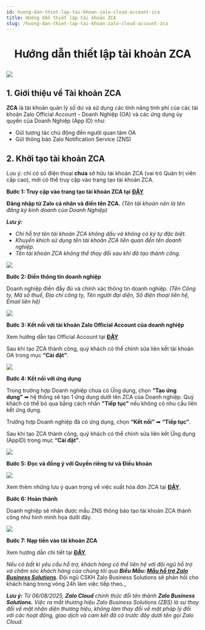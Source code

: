 ```yaml
---
id: huong-dan-thiet-lap-tai-khoan-zalo-cloud-account-zca
title: Hướng dẫn thiết lập tài khoản ZCA
slug: /huong-dan-thiet-lap-tai-khoan-zalo-cloud-account-zca
---
```


# <p align="center">Hướng dẫn thiết lập tài khoản ZCA</p>

<p style={{ textAlign: "center" }}>
  <img src="https://stc-oa.zdn.vn/uploads/020b4e78dfd0fc9eec35e666e630281d.jpeg" />
</p>

## 1. Giới thiệu về Tài khoản ZCA

**ZCA** là tài khoản quản lý số dư và sử dụng các tính năng tính phí của các tài khoản Zalo Official Account - Doanh Nghiệp (OA) và các ứng dụng ủy quyền của Doanh Nghiệp (App ID) như:

- Gửi tương tác chủ động đến người quan tâm OA
- Gửi thông báo Zalo Notification Service (ZNS)

## 2. Khởi tạo tài khoản ZCA

Lưu ý: chỉ có số điện thoại **chưa** sở hữu tài khoản ZCA (vai trò Quản trị viên cấp cao), mới có thể truy cập vào trang tạo tài khoản ZCA.

**Bước 1: Truy cập vào trang tạo tài khoản ZCA tại** [**ĐÂY**](https://account.zalo.cloud/account/create?utm_source=oa&utm_medium=blog)

**Đăng nhập từ Zalo cá nhân và điền tên ZCA.** _(Tên tài khoản nên là tên đăng ký kinh doanh của Doanh Nghiệp)_

_**Lưu ý:**_

- _Chỉ hỗ trợ tên tài khoản ZCA không dấu và không có ký tự đặc biệt._
- _Khuyến khích sử dụng tên tài khoản ZCA liên quan đến tên doanh nghiệp._
- _Tên tài khoản ZCA không thể thay đổi sau khi đã tạo thành công._

<p style={{ textAlign: "center" }}>
  <img src="https://stc-oa.zdn.vn/uploads/28b479047f85708c1f2ec13663f72678.png" />
</p>

**Bước 2: Điền thông tin doanh nghiệp**

Doanh nghiệp điền đầy đủ và chính xác thông tin doanh nghiệp. _(Tên Công ty, Mã số thuế, Địa chỉ công ty, Tên người đại diện, Số điện thoại liên hệ, Email liên hệ)_

<p style={{ textAlign: "center" }}>
  <img src="https://stc-oa.zdn.vn/uploads/241ca05ac01350c906957e1fc5f6e77b.png" />
</p>

**Bước 3: Kết nối với tài khoản Zalo Official Account của doanh nghiệp**

Xem hướng dẫn tạo Official Account tại [**ĐÂY**](https://oa.zalo.me/home/documents/vie/guides/khoi-tao-zalo-official-account_61)

Sau khi tạo ZCA thành công, quý khách có thể chỉnh sửa liên kết tài khoản OA trong mục **“Cài đặt”**.

<p style={{ textAlign: "center" }}>
  <img src="https://stc-oa.zdn.vn/uploads/8b504056e7a2ff78f95a6f0d9f3764f9.png" />
</p>

**Bước 4: Kết nối với ứng dụng**

Trong trường hợp Doanh nghiệp chưa có Ứng dụng, chọn **“Tạo ứng dụng”** ➡ hệ thống sẽ tạo 1 ứng dụng dưới tên ZCA của Doanh nghiệp. Quý khách có thể bỏ qua bằng cách nhấn **"Tiếp tục"** nếu không có nhu cầu liên kết ứng dụng.

Trường hợp Doanh nghiệp đã có ứng dụng, chọn **“Kết nối”** ➡ **“Tiếp tục”**.

Sau khi tạo ZCA thành công, quý khách có thể chỉnh sửa liên kết Ứng dụng (AppID) trong mục **“Cài đặt”**.

<p style={{ textAlign: "center" }}>
  <img src="https://stc-oa.zdn.vn/uploads/0304c1d56958a89a6aa23ce4206b6423.png" />
</p>

**Bước 5: Đọc và đồng ý với Quyền riêng tư và Điều khoản**

<p style={{ textAlign: "center" }}>
  <img src="https://stc-oa.zdn.vn/uploads/62adfa5034547414e0241b7f8a192052.png" />
</p>

Xem thêm những lưu ý quan trọng về việc xuất hóa đơn ZCA tại [**ĐÂY**](https://zalo.cloud/blog/nhung-luu-y-quan-trong-ve-viec-xuat-hoa-don-tren-zalo-cloud/vvurkeybbvj7aa6r76).

**Bước 6: Hoàn thành**

Doanh nghiệp sẽ nhận được mẫu ZNS thông báo tạo tài khoản ZCA thành công như hình minh họa dưới đây.

<p style={{ textAlign: "center" }}>
  <img src="https://stc-oa.zdn.vn/uploads/10e5fa3e91528045a7ee717615d1678b.png" />
</p>

**Bước 7: Nạp tiền vào tài khoản ZCA**

Xem hướng dẫn chi tiết tại [**ĐÂY**](https://zalo.cloud/blog/huong-dan-nap-tien-vao-tai-khoan-zalo-cloud-account-zca-/dbuegyjqepvn9gk79q).

_Nếu có bất kì yêu cầu hỗ trợ, khách hàng có thể liên hệ với đội ngũ hỗ trợ và chăm sóc khách hàng của chúng tôi qua **Biểu Mẫu: [Mẫu hỗ trợ Zalo Business Solutions](https://go.zalo.me/SupportZBS )**_. Đội ngũ CSKH Zalo Business Solutions sẽ phản hồi cho khách hàng trong vòng 24h làm việc tiếp theo._

_**Lưu ý:**_ _Từ 06/08/2025, **Zalo Cloud** chính thức đổi tên thành **Zalo Business Solutions.** Việc ra mắt thương hiệu Zalo Business Solutions (ZBS) là sự thay đổi về mặt nhận diện thương hiệu, không làm thay đổi về mặt pháp lý đối với các hoạt động, giao dịch và cam kết đã có trước đây dưới tên gọi Zalo Cloud._
